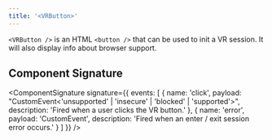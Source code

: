```yaml
---
title: '<VRButton>'
---
```


`<VRButton />` is an HTML `<button />` that can be used to init a VR session. It will also display info about browser support.

<Example path="xr/vr-button" />

## Component Signature

<ComponentSignature
  signature={{
    events: [
      {
        name: 'click',
        payload: "CustomEvent<'unsupported' | 'insecure' | 'blocked' | 'supported'>",
        description: 'Fired when a user clicks the VR button.'
      },
      {
        name: 'error',
        payload: 'CustomEvent<Error>',
        description: 'Fired when an enter / exit session error occurs.'
      }
    ]
  }}
/>
